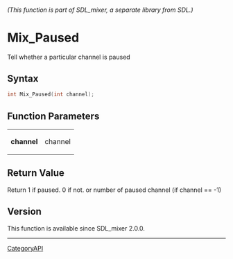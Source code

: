 ====== (This function is part of SDL_mixer, a separate library from SDL.) ======
= Mix_Paused =

Tell whether a particular channel is paused 

== Syntax ==

<syntaxhighlight lang='c'>
int Mix_Paused(int channel);
</syntaxhighlight>

== Function Parameters ==

{|
|'''channel'''
|channel
|}

== Return Value ==

Return 1 if paused. 0 if not. or number of paused channel (if channel ==
-1)

== Version ==

This function is available since SDL_mixer 2.0.0.

----
[[CategoryAPI]]


